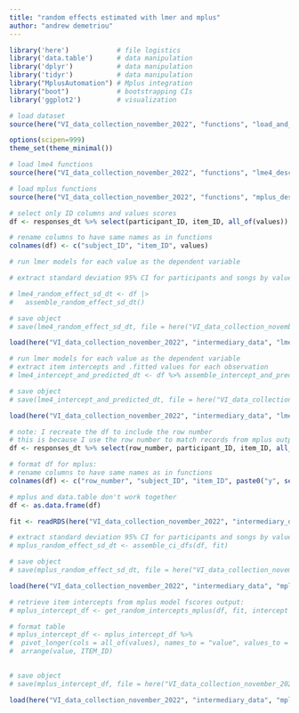 ```yaml
---
title: "random effects estimated with lmer and mplus"
author: "andrew demetriou"
---
```


```r
library('here')            # file logistics
library('data.table')      # data manipulation
library('dplyr')           # data manipulation
library('tidyr')           # data manipulation
library("MplusAutomation") # Mplus integration
library("boot")            # bootstrapping CIs
library('ggplot2')         # visualization

# load dataset
source(here("VI_data_collection_november_2022", "functions", "load_and_format_data_1.0.R"))

options(scipen=999)
theme_set(theme_minimal())
```


```r
# load lme4 functions
source(here("VI_data_collection_november_2022", "functions", "lme4_descriptives_function_1.7.R"))

# load mplus functions
source(here("VI_data_collection_november_2022", "functions", "mplus_descriptives_function_1.6.R"))
```

```r
# select only ID columns and values scores
df <- responses_dt %>% select(participant_ID, item_ID, all_of(values))

# rename columns to have same names as in functions
colnames(df) <- c("subject_ID", "item_ID", values)
```

```r
# run lmer models for each value as the dependent variable 

# extract standard deviation 95% CI for participants and songs by value

# lme4_random_effect_sd_dt <- df |> 
#   assemble_random_effect_sd_dt()

# save object
# save(lme4_random_effect_sd_dt, file = here("VI_data_collection_november_2022", "intermediary_data", "lme4_random_effect_sd_dt.RDS"))

load(here("VI_data_collection_november_2022", "intermediary_data", "lme4_random_effect_sd_dt.RDS"))
```

```r
# run lmer models for each value as the dependent variable 
# extract item intercepts and .fitted values for each observation
# lme4_intercept_and_predicted_dt <- df %>% assemble_intercept_and_predicted_dt()

# save object
# save(lme4_intercept_and_predicted_dt, file = here("VI_data_collection_november_2022", "intermediary_data", "lme4_intercept_and_predicted_dt.RDS"))

load(here("VI_data_collection_november_2022", "intermediary_data", "lme4_intercept_and_predicted_dt.RDS"))
```

```r
# note: I recreate the df to include the row number
# this is because I use the row number to match records from mplus output
df <- responses_dt %>% select(row_number, participant_ID, item_ID, all_of(values))

# format df for mplus:
# rename columns to have same names as in functions
colnames(df) <- c("row_number", "subject_ID", "item_ID", paste0("y", seq(1, 10)))

# mplus and data.table don't work together
df <- as.data.frame(df)
```

```r
fit <- readRDS(here("VI_data_collection_november_2022", "intermediary_data", "participant_model_1.0.RDS"))
```

```r
# extract standard deviation 95% CI for participants and songs by value
# mplus_random_effect_sd_dt <- assemble_ci_dfs(df, fit)

# save object
# save(mplus_random_effect_sd_dt, file = here("VI_data_collection_november_2022", "intermediary_data", "mplus_random_effect_sd_dt.RDS"))

load(here("VI_data_collection_november_2022", "intermediary_data", "mplus_random_effect_sd_dt.RDS"))
```

```r
# retrieve item intercepts from mplus model fscores output:
# mplus_intercept_df <- get_random_intercepts_mplus(df, fit, intercept = 'item_ID')

# format table
# mplus_intercept_df <- mplus_intercept_df %>% 
#  pivot_longer(cols = all_of(values), names_to = "value", values_to = "intercept") %>%
#  arrange(value, ITEM_ID)
  

# save object
# save(mplus_intercept_df, file = here("VI_data_collection_november_2022", "intermediary_data", "mplus_intercept_df.RDS"))

load(here("VI_data_collection_november_2022", "intermediary_data", "mplus_intercept_df.RDS"))
```




